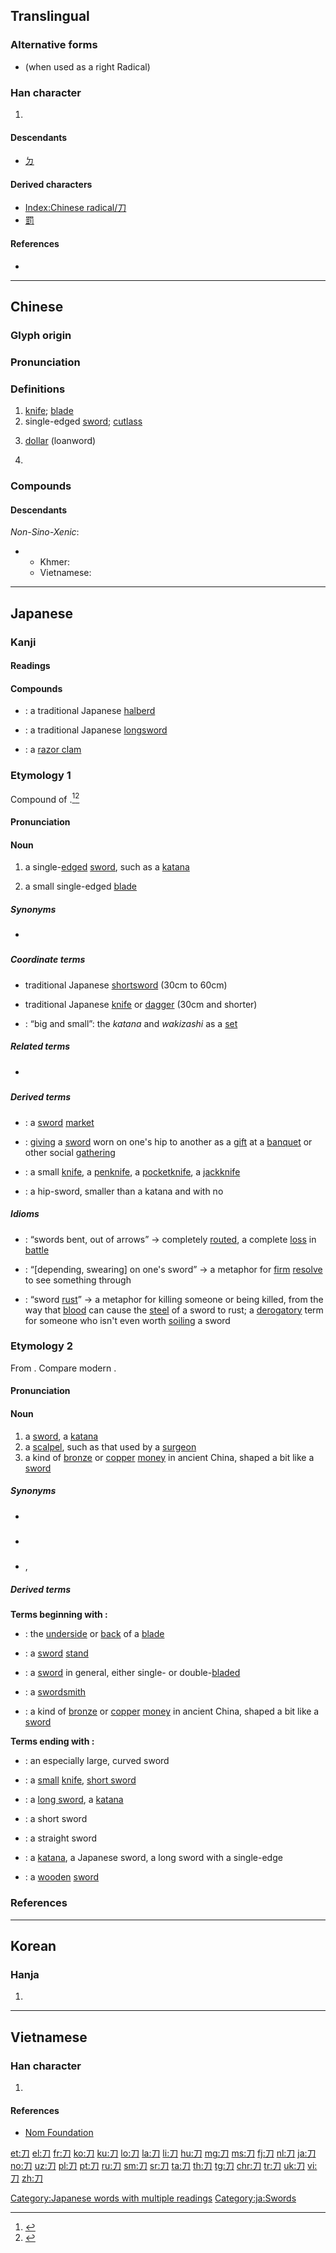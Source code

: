 {{character info/new}}
{{also|ㄉ}}
==Translingual==
{{stroke order|type=animate}}

===Alternative forms===
* {{l|mul|刂}} (when used as a right Radical)

===Han character===
{{Han char|rn=18|rad=刀|as=00|sn=2|four=17220|canj=SH}}
#{{mul-kangxi radical-def}}
====Descendants====
* [[ㄉ]]

====Derived characters====
* [[Index:Chinese radical/刀]]
* [[罰]]

====References====
* {{Han ref|kx=0135.240|dkj=01845|dj=0304.040|hdz=10319.120|uh=5200|ud=20992|bh=A44D|bd=42061}}

----

==Chinese==
{{zh-forms}}

===Glyph origin===
{{Han etyl}}
{{liushu|p}}

===Pronunciation===
{{zh-pron
|m=dāo
|c=dou1
|h=pfs=tô
|md=dŏ̤
|mn=to
|w=1tau
|mc=y
|oc=y
|ma=y
|cat=n,cls
}}

===Definitions===
{{zh-hanzi}}

# [[knife]]; [[blade]] {{zh-mw|m,c:把}}
# single-edged [[sword]]; [[cutlass]]
# {{lb|zh|slang}} [[dollar]] (loanword)
# {{zh-classifier|sets of one hundred sheets of paper}}

===Compounds===
{{zh-der|操刀|刺刀|大刀|大砍刀|刀把|刀背|刀筆|刀幣|刀兵|刀柄|刀叉|刀法|刀鋒|刀斧手|刀耕火種|刀光劍影|刀具|刀鋸|刀口|刀螂|刀馬旦|刀片|刀槍|刀鞘|刀刃|刀山火海|刀傷|刀削麵|刀子|刀俎|短彎刀|剪刀|軍刀|刀子嘴豆腐心|一刀|一刀一割|一刀兩斷|一刀兩段|一刀切|一刀圭|三停刀|三刀夢|上刀山|亂刀|二把刀|代人捉刀|佩刀|保險刀片|借刀殺人|倭刀|兩面三刀|兩面刀|八刀|冰刀|刀下留人|刀仗|刀光|刀刀見血|刀切斧砍|刀切豆腐|刀削冰|刀割針扎|刀創藥|刀劍|刀劍無情|刀圭|刀子嘴|刀尺|刀山|刀山劍林|刀山劍樹|刀布|刀把兒|刀札|刀杖器械|刀板|刀械|刀槍不入|刀牌手|刀環|刀疤|刀痕|刀筆吏|刀箭|刀耕火耨|刀鋸不辭|刀鋸鼎鑊|刀錐|刀鎗|刀鎗劍戟|刀鎗無眼|刀鑷工|刀靶兒|刀頭|刀頭舔血|刀頭蜜|利刀|刻刀|刻鏤刀|剃刀|剃刀邊緣|剃頭刀|剃鬚刀|割刀|劈刀|劍樹刀山|動刀|動刀兵|勛刀|千刀萬剁|千刀萬剮|千牛刀|卯金刀|口快如刀|古定刀|吃板刀麵|吞刀刮腸|吞刀吐火|咽刀子|善刀而藏|單刀|單刀會|單刀直入|單刀破槍|單刀赴會|墊刀頭|壓衣刀|大刀會|大刀闊斧|大刀頭|大馬金刀|太公鼓刀|契刀|安全刀片|容刀|寶刀|寶刀不老|寶刀未老|小試牛刀|尖刀|屠刀|并刀|弄刀|彈簧刀|心如刀剉|心如刀割|心如刀攪|心如刀絞|心如刀鋸|懼刀避劍|戒刀|手起刀落|拔刀斷席|拔刀相助|拔刀相濟|拖刀計|拿刀動杖|拿刀靶兒|持刀動杖|持刀弄棒|指揮刀|挑刀|挨刀的|挫刀|捉刀|捉刀人|掉刀|掣刀|提刀|提刀弄斧|操刀傷錦|操刀必割|擲刀對泣|放下屠刀|書刀|朝歌鼓刀|朴刀|板刀|柳葉刀|柴刀|楊志賣刀|槓刀|槓刀布|橫刀奪愛|歐刀|武士刀|殺千刀|氣鼓撓刀|滾刀|滾刀筋|潑風刀|潛水刀|火刀|火海刀山|火耨刀耕|燒刀子|牛刀|牛刀割雞|牛刀小試|獵刀|瓦刀|短刀|石刀|砍刀|砧刀|破風刀|磨刀|磨刀石|磨刀霍霍|萬剮千刀|秋刀魚|笑裡藏刀|筆刀硯城|絞刀|羞刀難入|耳刀兒|肉腰刀|腰刀|舞刀|舞刀躍馬|莒刀|菜刀|螺絲刀|裁刀|解手刀|試刀|賣刀買牛|賣刀買犢|跨刀|車刀|軟刀子|金刀|金錯刀|針挑刀挖|鈍刀慢剮|鉋刀|鉛刀|鉸刀|銀刀|銑刀|銼刀|鋼刀|錐刀|錐刀之利|錐刀之末|錐刀之用|錯刀|鍘刀|鏨刀|鐮刀|長刀|開刀|開山刀|閘刀開關|關刀|陌刀|雁翎刀|雕刻刀|雷射刀|電鬍刀|電鬚刀|韶刀|頂刀頭|順刀|風刀霜劍|風快的刀|飛刀|餐刀|馬刀|駑馬鉛刀|鬢若刀裁|鬼頭刀|魚刀|鸞刀|麻刀|鼎鑊刀鋸|鼓刀}}

====Descendants====
{{CJKV||とう|도|đao}}
''Non-Sino-Xenic'':
** Khmer: {{l|km|ដាវ}}
** Vietnamese: {{l|vi|dao}}

{{zh-cat|Beginning}}

----

==Japanese==
{{wikipedia|lang=ja}}

===Kanji===
{{ja-kanji|grade=2|rs=刀00}}

====Readings====
{{ja-readings
|goon=[[とう]] (tō), {{non-joyo-reading}} {{qualifier|historical}} [[たう]] (tau), {{non-joyo-reading}} [[と]] (to)
|kanon=[[とう]] (tō), {{non-joyo-reading}} {{qualifier|historical}} [[たう]] (tau)
|kun=[[かたな]] (katana)
|nanori=[[き]] (ki), [[ち]] (chi), [[と]] (to), [[わき]] (waki)
}}

====Compounds====
{{der-top|Compounds with irregular readings of {{lang|ja|刀}}}}
* {{ja-l|薙刀|なぎなた|naginata}}: a traditional Japanese [[halberd]]
* {{ja-l|太刀|たち|tachi}}: a traditional Japanese [[longsword]]
* {{ja-l|馬刀貝|まてがい|mategai}}: a [[razor clam]]
{{der-bottom}}

===Etymology 1===
{{ja-kanjitab|yomi=k|かたな}}
Compound of {{compound|lang=ja|sort=かたな|片|t1=one side|tr1=kata|刃|t2=edge|tr2=na}}.<ref name="KDJ">{{R:Kokugo Dai Jiten}}</ref><ref name="DJR">{{R:Daijirin}}</ref>

====Pronunciation====
{{ja-pron|y=k|acc=3|acc2=2|かたな}}

====Noun====
{{ja-noun|かたな}}

# {{lb|ja|sort=かたな|weaponry}} a single-[[edge]]d [[sword]], such as a [[katana]]
# a small single-edged [[blade]]

=====Synonyms=====
* {{sense|small blade}} {{ja-l|切れ物|きれもの|kiremono}}

=====Coordinate terms=====
* {{ja-l|脇差|わきざし|wakizashi}} traditional Japanese [[shortsword]] (30cm to 60cm)
* {{ja-l|短刀|たんとう|tantō}} traditional Japanese [[knife]] or [[dagger]] (30cm and shorter)
* {{ja-l|大小|だいしょう|daishō}}: “big and small”: the ''katana'' and ''wakizashi'' as a [[set]]

=====Related terms=====
* {{sense|sword, two-edged}} {{ja-l|剣|つるぎ|tsurugi}}

=====Derived terms=====
{{der-top}}
* {{ja-l|刀市|かたないち|katana ichi}}: a [[sword]] [[market]]
* {{ja-l|刀引|かたなびき|katanabiki}}: [[giving]] a [[sword]] worn on one's hip to another as a [[gift]] at a [[banquet]] or other social [[gathering]]
{{der-mid}}
* {{ja-l|小刀|こがたな|kogatana}}: a small [[knife]], a [[penknife]], a [[pocketknife]], a [[jackknife]]
* {{ja-l|腰刀|こしがたな|koshigatana}}: a hip-sword, smaller than a katana and with no {{m|ja|鍔|tr=tsuba||sword guard}}
{{der-bottom}}

=====Idioms=====
{{der-top|Idioms}}
* {{ja-l|刀折れ矢尽きる|かたなおれやつきる|katana ore ya tsukiru}}: “swords bent, out of arrows” → completely [[rout]]ed, a complete [[loss]] in [[battle]]
* {{ja-l|刀に懸けて|かたなにかけて|katana ni kakete}}: “[depending, swearing] on one's sword” → a metaphor for [[firm]] [[resolve]] to see something through
* {{ja-l|刀の錆び|かたなのさび|katana no sabi}}: “sword [[rust]]” → a metaphor for killing someone or being killed, from the way that [[blood]] can cause the [[steel]] of a sword to rust; a [[derogatory]] term for someone who isn't even worth [[soil]]ing a sword
{{der-bottom}}

===Etymology 2===
{{ja-kanjitab|とう|yomi=o}}
From {{etyl|ltc|ja|sort=とう}} {{m|ltc|刀|tr=taw}}. Compare modern {{cog|cmn|刀|tr=dāo}}.

====Pronunciation====
{{ja-pron|とう|acc=a|y=o}}

====Noun====
{{ja-noun|とう|hhira=たう}}

# a [[sword]], a [[katana]]
# a [[scalpel]], such as that used by a [[surgeon]]
# a kind of [[bronze]] or [[copper]] [[money]] in ancient China, shaped a bit like a [[sword]]

=====Synonyms=====
* {{sense|sword in general}} {{ja-l|刀剣|とうけん|tōken}}
* {{sense|scalpel}} {{ja-l|メス||mesu}}
* {{sense|Chinese money}} {{ja-l|刀銭}}, {{ja-l|刀泉|とうせん|tōsen}}

=====Derived terms=====
{{der-top}}
'''Terms beginning with {{lang|ja|刀}}:'''
* {{ja-l|刀下|とうか|tōka}}: the [[underside]] or [[back]] of a [[blade]]
* {{ja-l|刀架|とうか|tōka}}: a [[sword]] [[stand]]
* {{ja-l|刀剣|とうけん|tōken}}: a [[sword]] in general, either single- or double-[[blade]]d
* {{ja-l|刀工|とうこう|tōkō}}: a [[swordsmith]]
* {{ja-l|刀貨|とうせん|tōsen}}: a kind of [[bronze]] or [[copper]] [[money]] in ancient China, shaped a bit like a [[sword]]
{{der-mid}}
'''Terms ending with {{lang|ja|刀}}:'''
* {{ja-l|斬馬刀|ざんばとう|zanbatō}}: an especially large, curved sword
* {{ja-l|小刀|しょうとう|shōtō}}: a [[small]] [[knife]], [[short sword]]
* {{ja-l|大刀|だいとう|daitō}}: a [[long sword]], a [[katana]]
* {{ja-l|短刀|たんとう|tantō}}: a short sword
* {{ja-l|直刀|ちょくとう|chokutō}}: a straight sword
* {{ja-l|日本刀|にほんとう|nihontō}}: a [[katana]], a Japanese sword, a long sword with a single-edge
* {{ja-l|木刀|ぼくとう|bokutō}}: a [[wooden]] [[sword]]
{{der-bottom}}

===References===
<references/>

[[Category:Japanese words with multiple readings]]
[[Category:ja:Swords]]

----

==Korean==

===Hanja===
{{ko-hanja|hangeul=[[도]]|eumhun=칼|rv=do|mr=to}}

# {{defn|lang=ko|sort=刀00}}

----

==Vietnamese==

===Han character===
{{vi-hantu|[[đao]], [[dao]], [[đeo]]|rs=刀00}}

# {{defn|lang=vi|sort=刀00}}

====References====
* [http://nomfoundation.org/common/nom_details.php?codepoint=5200 Nom Foundation]

[[Category:CJKV radicals| ]]

[[et:刀]]
[[el:刀]]
[[fr:刀]]
[[ko:刀]]
[[ku:刀]]
[[lo:刀]]
[[la:刀]]
[[li:刀]]
[[hu:刀]]
[[mg:刀]]
[[ms:刀]]
[[fj:刀]]
[[nl:刀]]
[[ja:刀]]
[[no:刀]]
[[uz:刀]]
[[pl:刀]]
[[pt:刀]]
[[ru:刀]]
[[sm:刀]]
[[sr:刀]]
[[ta:刀]]
[[th:刀]]
[[tg:刀]]
[[chr:刀]]
[[tr:刀]]
[[uk:刀]]
[[vi:刀]]
[[zh:刀]]